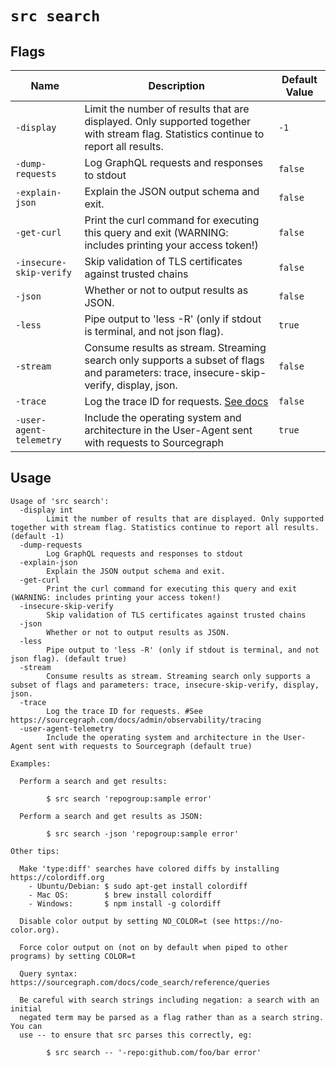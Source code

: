 # `src search`


## Flags

| Name | Description | Default Value |
|------|-------------|---------------|
| `-display` | Limit the number of results that are displayed. Only supported together with stream flag. Statistics continue to report all results. | `-1` |
| `-dump-requests` | Log GraphQL requests and responses to stdout | `false` |
| `-explain-json` | Explain the JSON output schema and exit. | `false` |
| `-get-curl` | Print the curl command for executing this query and exit (WARNING: includes printing your access token!) | `false` |
| `-insecure-skip-verify` | Skip validation of TLS certificates against trusted chains | `false` |
| `-json` | Whether or not to output results as JSON. | `false` |
| `-less` | Pipe output to 'less -R' (only if stdout is terminal, and not json flag). | `true` |
| `-stream` | Consume results as stream. Streaming search only supports a subset of flags and parameters: trace, insecure-skip-verify, display, json. | `false` |
| `-trace` | Log the trace ID for requests. [See docs](/admin/observability/tracing) | `false` |
| `-user-agent-telemetry` | Include the operating system and architecture in the User-Agent sent with requests to Sourcegraph | `true` |


## Usage

```
Usage of 'src search':
  -display int
    	Limit the number of results that are displayed. Only supported together with stream flag. Statistics continue to report all results. (default -1)
  -dump-requests
    	Log GraphQL requests and responses to stdout
  -explain-json
    	Explain the JSON output schema and exit.
  -get-curl
    	Print the curl command for executing this query and exit (WARNING: includes printing your access token!)
  -insecure-skip-verify
    	Skip validation of TLS certificates against trusted chains
  -json
    	Whether or not to output results as JSON.
  -less
    	Pipe output to 'less -R' (only if stdout is terminal, and not json flag). (default true)
  -stream
    	Consume results as stream. Streaming search only supports a subset of flags and parameters: trace, insecure-skip-verify, display, json.
  -trace
    	Log the trace ID for requests. #See https://sourcegraph.com/docs/admin/observability/tracing
  -user-agent-telemetry
    	Include the operating system and architecture in the User-Agent sent with requests to Sourcegraph (default true)

Examples:

  Perform a search and get results:

    	$ src search 'repogroup:sample error'

  Perform a search and get results as JSON:

    	$ src search -json 'repogroup:sample error'

Other tips:

  Make 'type:diff' searches have colored diffs by installing https://colordiff.org
    - Ubuntu/Debian: $ sudo apt-get install colordiff
    - Mac OS:        $ brew install colordiff
    - Windows:       $ npm install -g colordiff

  Disable color output by setting NO_COLOR=t (see https://no-color.org).

  Force color output on (not on by default when piped to other programs) by setting COLOR=t

  Query syntax: https://sourcegraph.com/docs/code_search/reference/queries

  Be careful with search strings including negation: a search with an initial
  negated term may be parsed as a flag rather than as a search string. You can
  use -- to ensure that src parses this correctly, eg:

    	$ src search -- '-repo:github.com/foo/bar error'


```
